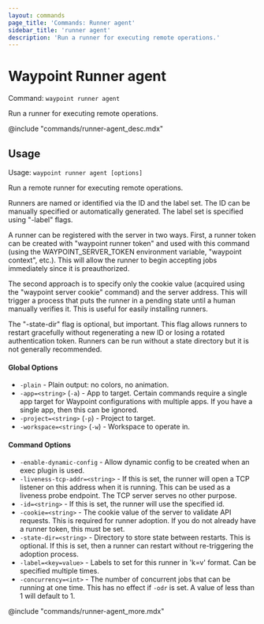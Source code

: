 ```yaml
---
layout: commands
page_title: 'Commands: Runner agent'
sidebar_title: 'runner agent'
description: 'Run a runner for executing remote operations.'
---
```


# Waypoint Runner agent

Command: `waypoint runner agent`

Run a runner for executing remote operations.

@include "commands/runner-agent_desc.mdx"

## Usage

Usage: `waypoint runner agent [options]`

Run a remote runner for executing remote operations.

Runners are named or identified via the ID and the label set. The ID
can be manually specified or automatically generated. The label set is
specified using "-label" flags.

A runner can be registered with the server in two ways. First, a
runner token can be created with "waypoint runner token" and used with
this command (using the WAYPOINT_SERVER_TOKEN environment variable,
"waypoint context", etc.). This will allow the runner to begin accepting
jobs immediately since it is preauthorized.

The second approach is to specify only the cookie value (acquired using
the "waypoint server cookie" command) and the server address. This will
trigger a process that puts the runner in a pending state until a human
manually verifies it. This is useful for easily installing runners.

The "-state-dir" flag is optional, but important. This flag allows runners
to restart gracefully without regenerating a new ID or losing a rotated
authentication token. Runners can be run without a state directory but it is
not generally recommended.

#### Global Options

- `-plain` - Plain output: no colors, no animation.
- `-app=<string>` (`-a`) - App to target. Certain commands require a single app target for Waypoint configurations with multiple apps. If you have a single app, then this can be ignored.
- `-project=<string>` (`-p`) - Project to target.
- `-workspace=<string>` (`-w`) - Workspace to operate in.

#### Command Options

- `-enable-dynamic-config` - Allow dynamic config to be created when an exec plugin is used.
- `-liveness-tcp-addr=<string>` - If this is set, the runner will open a TCP listener on this address when it is running. This can be used as a liveness probe endpoint. The TCP server serves no other purpose.
- `-id=<string>` - If this is set, the runner will use the specified id.
- `-cookie=<string>` - The cookie value of the server to validate API requests. This is required for runner adoption. If you do not already have a runner token, this must be set.
- `-state-dir=<string>` - Directory to store state between restarts. This is optional. If this is set, then a runner can restart without re-triggering the adoption process.
- `-label=<key=value>` - Labels to set for this runner in 'k=v' format. Can be specified multiple times.
- `-concurrency=<int>` - The number of concurrent jobs that can be running at one time. This has no effect if `-odr` is set. A value of less than 1 will default to 1.

@include "commands/runner-agent_more.mdx"
